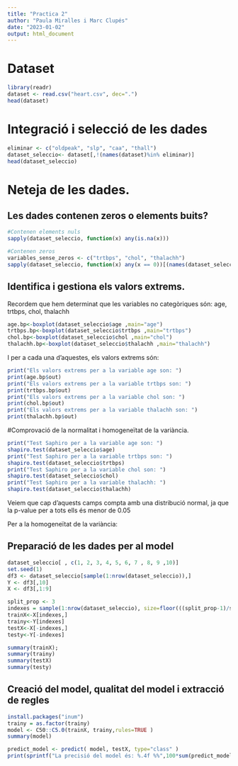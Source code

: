 ---
title: "Practica 2"
author: "Paula Miralles i Marc Clupés"
date: "2023-01-02"
output: html_document
---

# Dataset

```{r}
library(readr)
dataset <- read.csv("heart.csv", dec=".")
head(dataset)
```

# Integració i selecció de les dades

```{r}
eliminar <- c("oldpeak", "slp", "caa", "thall")
dataset_seleccio<- dataset[,!(names(dataset)%in% eliminar)]
head(dataset_seleccio)
```



# Neteja de les dades.
## Les dades contenen zeros o elements buits?

```{r}
#Contenen elements nuls
sapply(dataset_seleccio, function(x) any(is.na(x)))
```

```{r}
#Contenen zeros
variables_sense_zeros <- c("trtbps", "chol", "thalachh")
sapply(dataset_seleccio, function(x) any(x == 0))[(names(dataset_seleccio)%in% variables_sense_zeros)]
```

## Identifica i gestiona els valors extrems. 

Recordem que hem determinat que les variables no categòriques són: age, trtbps, chol, thalachh
```{r}
age.bp<-boxplot(dataset_seleccio$age ,main="age")
trtbps.bp<-boxplot(dataset_seleccio$trtbps ,main="trtbps")
chol.bp<-boxplot(dataset_seleccio$chol ,main="chol")
thalachh.bp<-boxplot(dataset_seleccio$thalachh ,main="thalachh")
```
I per a cada una d'aquestes, els valors extrems són: 
```{r}
print("Els valors extrems per a la variable age son: ") 
print(age.bp$out)
print("Els valors extrems per a la variable trtbps son: ")
print(trtbps.bp$out)
print("Els valors extrems per a la variable chol son: ")
print(chol.bp$out)
print("Els valors extrems per a la variable thalachh son: ")
print(thalachh.bp$out)
```
#Comprovació de la normalitat i homogeneïtat de la variància.

```{r}

print("Test Saphiro per a la variable age son: ") 
shapiro.test(dataset_seleccio$age)
print("Test Saphiro per a la variable trtbps son: ")
shapiro.test(dataset_seleccio$trtbps)
print("Test Saphiro per a la variable chol son: ")
shapiro.test(dataset_seleccio$chol)
print("Test Saphiro per a la variable thalachh: ")
shapiro.test(dataset_seleccio$thalachh)
```
Veiem que cap d'aquests camps compta amb una distribució normal, ja que la p-value per a tots ells
és menor de 0.05

Per a la homogeneïtat de la variància:


## Preparació de les dades per al model

```{r}
dataset_seleccio[ , c(1, 2, 3, 4, 5, 6, 7 , 8, 9 ,10)]   
set.seed(1)
df3 <- dataset_seleccio[sample(1:nrow(dataset_seleccio)),]
Y <- df3[,10] 
X <- df3[,1:9] 
```


```{r}
split_prop <- 3
indexes = sample(1:nrow(dataset_seleccio), size=floor(((split_prop-1)/split_prop)*nrow(dataset_seleccio)))
trainX<-X[indexes,]
trainy<-Y[indexes]
testX<-X[-indexes,]
testy<-Y[-indexes]
```



```{r}
summary(trainX);
summary(trainy)
summary(testX)
summary(testy)
```

## Creació del model, qualitat del model i extracció de regles
  
```{r}
install.packages("inum")
trainy = as.factor(trainy)
model <- C50::C5.0(trainX, trainy,rules=TRUE )
summary(model)
```

```{r}
predict_model <- predict( model, testX, type="class" )
print(sprintf("La precisió del model és: %.4f %%",100*sum(predict_model == testy) / length(predict_model)))

```

